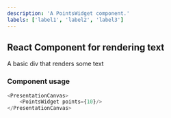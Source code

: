 ```yaml
---
description: 'A PointsWidget component.'
labels: ['label1', 'label2', 'label3']
---
```



## React Component for rendering text

A basic div that renders some text

### Component usage
```js
<PresentationCanvas>
    <PointsWidget points={10}/>
</PresentationCanvas>
```
